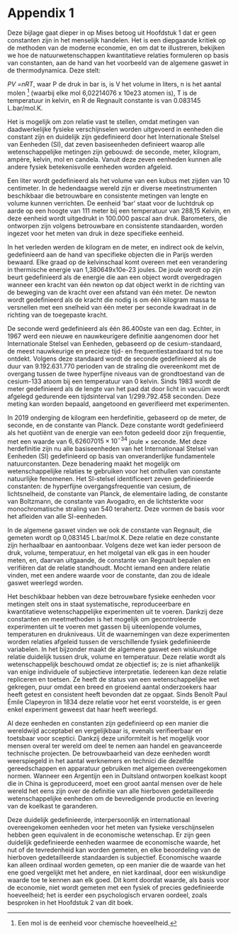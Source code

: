 # Appendix 1 {.unnumbered}

Deze bijlage gaat dieper in op Mises betoog uit Hoofdstuk 1 dat er geen constanten zijn in het menselijk handelen. Het is een diepgaande kritiek op de methoden van de moderne economie, en om dat te illustreren, bekijken we hoe de natuurwetenschappen kwantitatieve relaties formuleren op basis van constanten, aan de hand van het voorbeeld van de algemene gaswet in de thermodynamica. Deze stelt:

*PV =nRT*, waar P de druk in bar is, is V het volume in liters, n is het aantal molen [^9] (waarbij elke mol 6,02214076 x 10e23 atomen is), T is de temperatuur in kelvin, en R de Regnault constante is van 0.083145 L.bar/mol.K.

Het is mogelijk om zon relatie vast te stellen, omdat metingen van daadwerkelijke fysieke verschijnselen worden uitgevoerd in eenheden die constant zijn en duidelijk zijn gedefinieerd door het Internationale Stelsel van Eenheden (SI), dat zeven basiseenheden definieert waarop alle wetenschappelijke metingen zijn gebouwd: de seconde, meter, kilogram, ampère, kelvin, mol en candela. Vanuit deze zeven eenheden kunnen alle andere fysiek betekenisvolle eenheden worden afgeleid.

Een liter wordt gedefinieerd als het volume van een kubus met zijden van 10 centimeter. In de hedendaagse wereld zijn er diverse meetinstrumenten beschikbaar die betrouwbare en consistente metingen van lengte en volume kunnen verrichten. De eenheid 'bar' staat voor de luchtdruk op aarde op een hoogte van 111 meter bij een temperatuur van 288,15 Kelvin, en deze eenheid wordt uitgedrukt in 100.000 pascal aan druk. Barometers, die ontworpen zijn volgens betrouwbare en consistente standaarden, worden ingezet voor het meten van druk in deze specifieke eenheid.

In het verleden werden de kilogram en de meter, en indirect ook de kelvin, gedefinieerd aan de hand van specifieke objecten die in Parijs werden bewaard. Elke graad op de kelvinschaal komt overeen met een verandering in thermische energie van 1,380649x10e-23 joules. De joule wordt op zijn beurt gedefinieerd als de energie die aan een object wordt overgedragen wanneer een kracht van één newton op dat object werkt in de richting van de beweging van de kracht over een afstand van één meter. De newton wordt gedefinieerd als de kracht die nodig is om één kilogram massa te versnellen met een snelheid van één meter per seconde kwadraat in de richting van de toegepaste kracht.

De seconde werd gedefinieerd als één 86.400ste van een dag. Echter, in 1967 werd een nieuwe en nauwkeurigere definitie aangenomen door het Internationale Stelsel van Eenheden, gebaseerd op de cesium-standaard, de meest nauwkeurige en precieze tijd- en frequentiestandaard tot nu toe ontdekt. Volgens deze standaard wordt de seconde gedefinieerd als de duur van 9.192.631.770 perioden van de straling die overeenkomt met de overgang tussen de twee hyperfijne niveaus van de grondtoestand van de cesium-133 atoom bij een temperatuur van 0 kelvin. Sinds 1983 wordt de meter gedefinieerd als de lengte van het pad dat door licht in vacuüm wordt afgelegd gedurende een tijdsinterval van 1/299.792.458 seconden. Deze meting kan worden bepaald, aangetoond en geverifieerd met experimenten.

In 2019 onderging de kilogram een herdefinitie, gebaseerd op de meter, de seconde, en de constante van Planck. Deze constante wordt gedefinieerd als het quotiënt van de energie van een foton gedeeld door zijn frequentie, met een waarde van $6,62607015 \times 10^{-34}$ joule $\times$ seconde. Met deze herdefinitie zijn nu alle basiseenheden van het Internationaal Stelsel van Eenheden (SI) gedefinieerd op basis van onveranderlijke fundamentele natuurconstanten. Deze benadering maakt het mogelijk om wetenschappelijke relaties te gebruiken voor het onthullen van constante natuurlijke fenomenen. Het SI-stelsel identificeert zeven gedefinieerde constanten: de hyperfijne overgangsfrequentie van cesium, de lichtsnelheid, de constante van Planck, de elementaire lading, de constante van Boltzmann, de constante van Avogadro, en de lichtsterkte voor monochromatische straling van 540 terahertz. Deze vormen de basis voor het afleiden van alle SI-eenheden.

In de algemene gaswet vinden we ook de constante van Regnault, die gemeten wordt op 0,083145 L.bar/mol.K. Deze relatie en deze constante zijn herhaalbaar en aantoonbaar. Volgens deze wet kan ieder persoon de druk, volume, temperatuur, en het molgetal van elk gas in een houder meten, en, daarvan uitgaande, de constante van Regnault bepalen en verifiëren dat de relatie standhoudt. Mocht iemand een andere relatie vinden, met een andere waarde voor de constante, dan zou de ideale gaswet weerlegd worden.

Het beschikbaar hebben van deze betrouwbare fysieke eenheden voor metingen stelt ons in staat systematische, reproduceerbare en kwantitatieve wetenschappelijke experimenten uit te voeren. Dankzij deze constanten en meetmethoden is het mogelijk om gecontroleerde experimenten uit te voeren met gassen bij uiteenlopende volumes, temperaturen en drukniveaus. Uit de waarnemingen van deze experimenten worden relaties afgeleid tussen de verschillende fysiek gedefinieerde variabelen. In het bijzonder maakt de algemene gaswet een wiskundige relatie duidelijk tussen druk, volume en temperatuur. Deze relatie wordt als wetenschappelijk beschouwd omdat ze objectief is; ze is niet afhankelijk van enige individuele of subjectieve interpretatie. Iedereen kan deze relatie repliceren en toetsen. Ze heeft de status van een wetenschappelijke wet gekregen, puur omdat een breed en groeiend aantal onderzoekers haar heeft getest en consistent heeft bevonden dat ze opgaat. Sinds Benoît Paul Émile Clapeyron in 1834 deze relatie voor het eerst voorstelde, is er geen enkel experiment geweest dat haar heeft weerlegd.

Al deze eenheden en constanten zijn gedefinieerd op een manier die wereldwijd acceptabel en vergelijkbaar is, evenals verifieerbaar en toetsbaar voor sceptici. Dankzij deze uniformiteit is het mogelijk voor mensen overal ter wereld om deel te nemen aan handel en geavanceerde technische projecten. De betrouwbaarheid van deze eenheden wordt weerspiegeld in het aantal werknemers en technici die dezelfde gereedschappen en apparatuur gebruiken met algemeen overeengekomen normen. Wanneer een Argentijn een in Duitsland ontworpen koelkast koopt die in China is geproduceerd, moet een groot aantal mensen over de hele wereld het eens zijn over de definitie van alle hierboven gedetailleerde wetenschappelijke eenheden om de bevredigende productie en levering van de koelkast te garanderen.

Deze duidelijk gedefinieerde, interpersoonlijk en internationaal overeengekomen eenheden voor het meten van fysieke verschijnselen hebben geen equivalent in de economische wetenschap. Er zijn geen duidelijk gedefinieerde eenheden waarmee de economische waarde, het nut of de tevredenheid kan worden gemeten, en elke beoordeling van de hierboven gedetailleerde standaarden is subjectief. Economische waarde kan alleen ordinaal worden gemeten, op een manier die de waarde van het ene goed vergelijkt met het andere, en niet kardinaal, door een wiskundige waarde toe te kennen aan elk goed. Dit komt doordat waarde, als basis voor de economie, niet wordt gemeten met een fysiek of precies gedefinieerde hoeveelheid; het is eerder een psychologisch ervaren oordeel, zoals besproken in het Hoofdstuk 2 van dit boek.

[^9]: Een mol is de eenheid voor chemische hoeveelheid.

